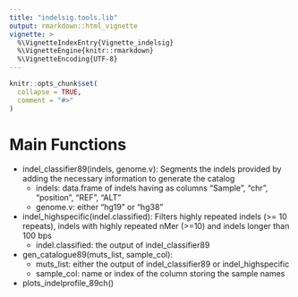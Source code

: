 ```yaml
---
title: "indelsig.tools.lib"
output: rmarkdown::html_vignette
vignette: >
  %\VignetteIndexEntry{Vignette_indelsig}
  %\VignetteEngine{knitr::rmarkdown}
  %\VignetteEncoding{UTF-8}
---
```


```r
knitr::opts_chunk$set(
  collapse = TRUE,
  comment = "#>"
)
```
# Main Functions

- indel_classifier89(indels, genome.v): Segments the indels provided by adding the necessary information to generate the catalog
  - indels: data.frame of indels having as columns "Sample", "chr", "position", "REF", "ALT"
  - genome.v: either "hg19" or "hg38"
- indel_highspecific(indel.classified): Filters highly repeated indels (>= 10 repeats), indels with highly repeated nMer (>=10) and indels longer than 100 bps
  - indel.classified: the output of indel_classifier89
- gen_catalogue89(muts_list, sample_col):
  - muts_list: either the output of indel_classifier89 or indel_highspecific
  - sample_col: name or index of the column storing the sample names
- plots_indelprofile_89ch()

```r




```

